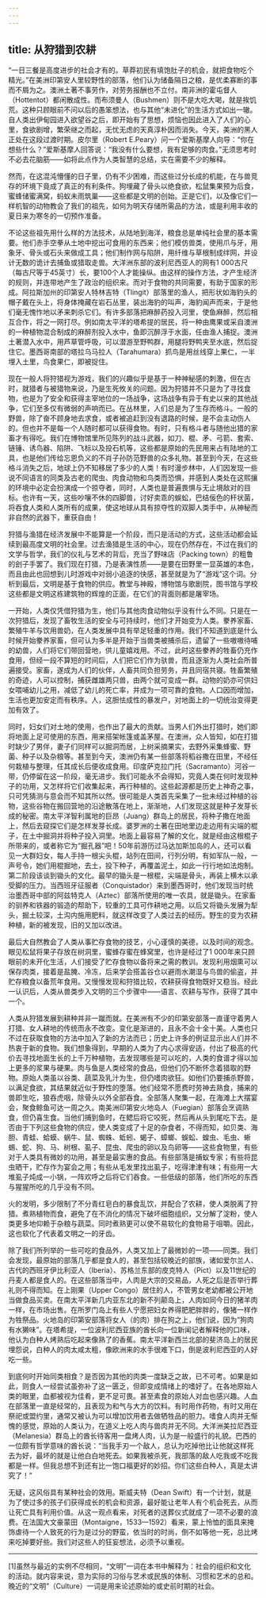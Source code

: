 ```yaml
---
---
---
```

title: 从狩猎到农耕
---




“一日三餐是高度进步的社会才有的。草莽初民有填饱肚子的机会，就把食物吃个精光。”在美洲印第安人里较野性的部落，他们认为储备隔日之粮，是优柔寡断的事而不屑为之。澳洲土著不事劳作，对劳务报酬也不立付。南非洲的霍屯督人（Hottentot）都闲散成性。而布须曼人（Bushmen）则不是大吃大喝，就是挨饥荒。这种只顾眼前不问以后的愚笨想法，也与其他“未进化”的生活方式如出一辙。自人类出伊甸园进入欲望谷之后，即开始有了思想，烦恼也因此进入了人们的心里，食欲剧增，繁荣继之而起，无忧无虑的天真淳朴因而消失。今天，美洲的黑人正处在这段过渡时期。皮尔里（Robert E.Peary）问一个爱斯基摩人向导：“你在想些什么？”爱斯基摩人回答说：“我没有什么要想，我有足够的肉食。”无须思考时不必去花脑筋——如将此点作为人类智慧的总结，实在需要不少的解释。

然而，在这混沌懵懂的日子里，仍有不少困难，而这些过分长成的机能，在与兽竞存的环境下竟成了真正的有利条件。狗埋藏了骨头以绝食欲，松鼠集果预为后食，蜜蜂储蜜满窝，蚂蚁未雨筑巢——这些都是文明的创始。正是它们，以及像它们一样机智的动物教会了我们的祖先，如何为明天存储所需品的方法，或是利用丰收的夏日来为寒冬的一切预作准备。

不论这些祖先用什么样的方法技术，从陆地到海洋，粮食总是单纯社会里的基本需要。他们赤手空拳从土地中挖出可食用的东西来；他们模仿兽类，使用爪与牙，用象牙、骨头或石头来做成工具；他们制作网与陷阱，用纤维与草根制成绊网，并设计无数的诡计去捕鱼或猎取走兽。大洋洲东部的波利尼西亚人的网有1 000古尺（每古尺等于45英寸）长，要100个人才能操纵。由这样的操作方法，才产生经济的规则，并连带地产生了政治的组织来。而对于食物的共同需要，有助于国家的形成。阿拉斯加州的印第安人特林吉特（Tlingit）部落里的渔人，把形状如海豹头的帽子戴在头上，将身体掩藏在岩石丛里，装出海豹的叫声，海豹闻声而来，于是他们毫无愧怍地以矛来刺杀它们。有许多部落把麻醉药投入河里，使鱼麻醉，然后相互合作，将之一网打尽。例如南太平洋的塔希提的居民，将一种由鹰果或采自澳洲的一种植物混合制成的麻醉剂投入水中，鱼即沉醉浮于水面，任由渔人捕捉。澳洲土著潜入水中，用芦草管呼吸，可以潜游至野鸭群，用腿将野鸭夹至水底，然后捉住它。墨西哥南部的塔拉乌马拉人（Tarahumara）抓鸟是用丝线穿上果仁，一半埋入土里，鸟食果仁，即被捉住。

现在一般人将狩猎视为游戏，我们的兴趣似乎是基于一种神秘感的刺激，但在古时，就猎者与被猎物来说，乃是生死攸关的问题。因为狩猎并不只是为了寻找食物，也是为了安全和获得主宰地位的一场战争，这场战争有异于有史以来的其他战争，它们至多仅有微弱的声响而已。在丛林里，人们总是为了生存而格斗。一般的野兽，除了奋不顾身地去求食，或者被追赶到没有退路的时候，是不会主动伤人的。但也并不是每一个人随时都可以获得食物。有时，只有格斗者与随他出猎的家畜才有得吃。我们在博物馆里所见陈列的战斗武器，如刀、棍、矛、弓箭、套索、链锤、诱鸟器、陷阱、飞标以及投石机等，这些都是原始的先民用来占有陆地的工具，也是他们传给忘恩负义的不肖子孙防范野兽的众多礼物。甚至到今天，在这些格斗消失之后，地球上仍不知移居了多少的人类！有时漫步林中，人们因发现一些说不同语言的同类及古老的爬虫、肉食动物和鸟类而恐惧，并感到人类处在这熙攘的环境中必定会扮演成一个掠夺者，同时，人类也是普遍畏惧与无止境敌对的目标。也许有一天，这些吵嚷不休的四脚兽，讨好卖乖的蜈蚣，巴结佞色的杆状菌，将吞食人类和人类所有的成果，使这地球从具有掠夺性的双脚人类手中，从神秘而非自然的武器下，重获自由！

狩猎与渔猎在经济发展中不能算是一个阶段，而只是活动的方式，这些活动都会延续到最高度文明的社会里。过去渔猎是生活的中心，现在仍然存在，不过在我们的文学与哲学，我们的仪礼与艺术的背后，充当了野味店（Packing town）的粗鲁的刽子手罢了。我们现在打猎，乃是表演性质——是要在田野里一显英雄的本色，而且由此也回想到儿时游戏中对弱小追逐的快感，甚至就是为了“游戏”这个词。分析到最后，文明是基于食物的供应。教堂与神殿，博物馆与歌剧院，图书馆与学校这些都是文明这栋建筑物的辉煌的正面，在它们的背面则都是屠宰场。

一开始，人类仅凭借狩猎为生，他们与其他肉食动物似乎没有什么不同。只是在一次狩猎后，发现了畜牧生活的安全与可持续时，他们才开始变为人类。豢养家畜、繁殖牛羊与饮用兽奶，在人类发展中具有举足轻重的作用。我们不知道到底是什么时候开始豢养家畜，但可认为多半是开始于当兽类被捕杀后，遗留了一些嗷嗷待哺的幼兽，人们将它们带回营地，供儿童嬉戏用。不过，此时这些豢养的牲畜仍充作食用，但经一段不算短的时间后，人们把它们作为驮兽，而且逐渐为人类社会所普遍接受。家畜，遂成为人们的伙伴，人畜共同负担劳务，并且同宿共寝。牲畜繁殖的奇迹，人可以控制，捕获雌雄两只兽，由两个就可变成一群。动物的奶亦可供妇女喂哺幼儿之用，减低了幼儿的死亡率，并成为一项可靠的食物。人口因而增加，生活也更加安定而有秩序。人，这胆怯成性的暴发户，对地面上的一切统治变得更加有效了。

同时，妇女们对土地的使用，也作出了最大的贡献。当男人们外出打猎时，她们即将地面上足可使用的东西，用来搭架帐篷或盖茅屋。在澳洲，众人皆知，如在打猎时缺少了男伴，妻子们同样可以掘洞而居，上树采摘果实，去野外采集蜂蜜、野菌、种子以及杂粮等。甚至到今天，澳洲仍有某一些部落将稻谷撒在田里，不经任何栽植与整理，任其成长后便收成食用。印度萨克拉门托（Sacramanto）河谷一带，仍停留在这一阶段，毫无进步。我们可能永不会得知，究竟人类在何时发现种子的功用，又怎样将它们收集起来，再行种植的。这些起源都是历史上神奇之事，只可凭猜测与意会而不知其所以然。很可能是人类首先采集了一批未经过种植的谷物，这些谷物在搬回营地的沿途散落在地上，渐渐地，人们发现这就是种子发芽长成的秘密。南太平洋智利属地的巨昂（Juang）群岛上的居民，将种子撒在地面上，然后去窥探它们是怎样发芽长成。婆罗洲的土著在田地里边走边用有尖端的棍子，在土中掘洞并将种子投入洞里。地面上最容易了解的文化，就是经由这根棍子所带来的，或者称它为“掘孔器”吧！50年前游历过马达加斯加岛的人，还可以看见一大群妇女，每人手持一根尖头棍，站列在田间，行列分明，有如军队一般，一声号令，她们用棍掘地，去土，投下种子，再覆盖泥土，如此一行行地如法炮制。第二阶段该谈到锄头的文化。最早的锄头是一根棍，尖端是骨头，再装上横木以承受脚的压力。当西班牙征服者（Conquistador）来到墨西哥时，他们发现当时统治墨西哥中部的阿兹特克人（Aztec）部落所使用的唯一农具，就是锄头。在家畜的驯养和铁器的锻造的帮助下，较重的工具可作耕地之用。以后又将锄头发展为犁头，掘土较深，土沟内施用肥料，就这样改变了人类过去的经历。野生的变为农耕种植，新的被发现，旧的又加以改进。

最后大自然教会了人类从事贮存食物的技艺，小心谨慎的美德，以及时间的观念。眼见松鼠将果子存放在树洞里，蜜蜂存蜜在蜂窝里，也许是经过了1 000年来只顾眼前的未开化生活，人们接受了贮存食物以备将来之需的教训。发现利用烟熏可以保存肉类，接着是盐腌、冷冻，后来学会搭盖谷仓以避雨水潮湿与鸟兽的偷盗，并贮存粮食以备荒年食用。又慢慢发现和狩猎比较，农耕获得食物既好又稳当。经此一认识后，人类从兽类步入文明的三个步骤中——语言、农耕与写作，获得了其中一个。

人类从狩猎发展到耕种并非一蹴而就。在美洲有不少的印第安部落一直谨守着男人打猎、女人耕地的传统而永不改变。变化是渐进的，且永不会十全十美。人类也只不过在获取食物的方法中加入了新的方法而已；历史上许多的例证显示出人们并不热衷于新的食物。我们想象得到，早期的人类为了内心求得安适，付出了极高的代价去寻找地面生长的上千万种植物，去发现哪些是可以吃的，人类的食谱才得以加上更多的浆果与硬果。肉与鱼是人类经常的食品，但他们仍不断怀念着猎取的野物。原始人类虽以谷类、蔬菜及乳汁为生，但仍嗜肉欲狂。如他们仍要捕杀野兽，以满足食欲，其结果就近似于野性的堕落。他们经常不愿费时劳神去熟食，捕来的兽即生吃，狼吞虎咽，除骨头以外全部吞食。全部落人聚集一起，在海滩上大摆宴会，聚食鲸鱼可达一周之久。南美洲印第安火地岛人（Fuegian）部落会烹调熟食，但仍喜生食。当他们捕到鱼时，在鳃后将它咬死，然后再从头到尾吃下去。是否由于下列这些食物的供应，使人类变成了十足的杂食者，不得而知，如贝类、海胆、青蛙、蛤蟆、蜗牛、鼠、蜘蛛、蚯蚓、蝎子、蟑螂、蜈蚣、蝗虫、毛虫、蜥蜴、蛇、狗、马、树根、虱子、昆虫、爬虫的卵以及鸟卵等——这些食物里，有些对于人类具有微妙的功用，甚至是最实惠的食品。有些部落是捕蚁专家；有些将昆虫晒干，贮存作为宴会之用；有些从毛发里找出虱子，吃得津津有味；有些用一大堆虱子炖成一小锅，一阵欢呼之后将它们吞食。一些低级的部落，他们所吃的东西与猩猩所吃的几乎没有不同。

火的发明，多少限制了不分青红皂白的暴食乱饮，并配合了农耕，使人类脱离了狩猎。煮熟植物而食，避免了在不消化的情况下破坏细胞组织，又分解了淀粉，使人类更多地仰赖于杂粮与蔬菜。同时煮熟更可以使不易软化的食物易于咀嚼。因此，这也软化了代表着文明之一的牙齿。

除了我们所列举的一些可吃的食品外，人类又加上了最微妙的一项——同类。我们会发现，最原始的部落几乎都是食人的，甚至包括较晚近的部族，诸如爱尔兰人、古代的西班牙伊比利亚人（Iberia）、苏格兰东部的皮克特人（Pict）以及11世纪的丹麦人都是食人的。在这些部落当中，人肉是大宗的交易品，人死之后是否举行葬礼则不得而知。在上刚果（Upper Congo）居住的人，不管男女老幼都被公开地当做食品买卖。在南太平洋新几内亚东北的新不列颠岛上，人肉如同今日的猪羊肉一样，在市场出售。在所罗门岛上有些人宁愿把妇女养得肥肥胖胖的，像猪一样作为牲祭品。火地岛的印第安部落将女人（的肉）排在狗之上，他们说，因为“狗肉有水獭味”。在塔希提，一位波利尼西亚族的酋长向一位新闻记者解释他的口味，他认为白种人烤熟后吃起来像熟了的香蕉。南太平洋新西兰北部的斐济岛上的居民埋怨说，白种人的肉太咸太粗，像欧洲来的水手很难下口，倒是波利尼西亚的人好吃一些。

到底何时开始同类相食？是否因为其他的肉类一度缺乏之故，已不可考。如果是如此，则食人一经尝试虽弥补了这一匮乏，但即变成情绪上的嗜好了。在各地原始人类的眼里，血都被视为佳肴，更不足可畏。甚至素食的原始人对血也感兴趣。人血在部落里一直是经常的，且表现为和气与大方的饮料。有时用作药物，有时又用在祭祀或盟约里，通常又被认为可以增加饮用者去做牺牲品的胆力。嗜食人肉并无惭愧的感觉，原始的人类认为，在道义上吃人肉与兽肉并无不同。大洋洲美拉尼西亚（Melanesia）群岛上的酋长待客用一盘烤人肉，认为是一般盛行的礼貌。巴西的一位颇有哲学意味的酋长说：“当我手刃一个敌人，总认为吃掉他比让他就这样死去为好，最坏的就是让他白白地死去。如果我被杀死，我部落的敌人吃我或不吃我都是一样。但我总想不到还有比一饱口福更好的妙招。你们这些白种人，真是太讲究了！”

无疑，这风俗具有某种社会的效用。斯威夫特（Dean Swift）有一个计划，就是为了使过多的孩子们获得成长的机会和资源，最好能让老年人有个机会死去，从而让死亡具有利用价值。从这一观点看来，对死者的送葬仪式就成了一项不必要的浪费。在法国大文豪蒙田（Montaigne，1533—1592）看来，蒙上怜恤的面具来掩饰虐待一个人致死的行为是过分的野蛮，依当时的时尚，倒不如等他一死，总比烤来吃掉要好些。我们对这些人的狂妄想法，必须予以重视。



* * *



[1]虽然与最近的实例不尽相同，“文明”一词在本书中解释为：社会的组织和文化的活动。就内容来说，意为实际的习俗与艺术或民族的体制、习惯和艺术的总和。晚近的“文明”（Culture）一词是用来论述原始的或史前时期的社会。